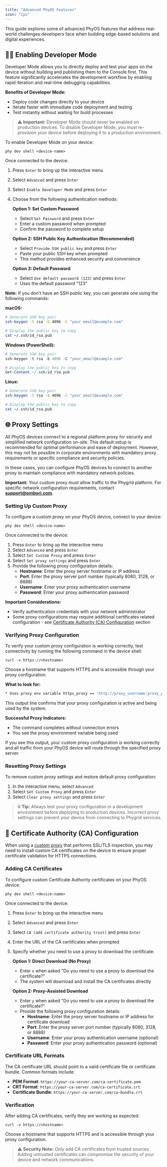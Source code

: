 ```yaml
---
title: "Advanced PhyOS Features"
icon: "Cpu"
---
```


This guide explores some of advanced PhyOS features that address real-world challenges developers face when building edge-based solutions and digital experiences.

## 🧑‍💻 Enabling Developer Mode

Developer Mode allows you to directly deploy and test your apps on the device without building and publishing them to the Console first. This feature significantly accelerates the development workflow by enabling rapid iteration and real-time debugging capabilities.

**Benefits of Developer Mode:**

- Deploy code changes directly to your device
- Iterate faster with immediate code deployment and testing
- Test instantly without waiting for build processes

> **⚠️ Important:** Developer Mode should never be enabled on production devices. To disable Developer Mode, you must re-provision your device before deploying it to a production environment.

To enable Developer Mode on your device:

```shell
phy dev shell <device-name>
```

Once connected to the device:

1. Press `Enter` to bring up the interactive menu
2. Select `Advanced` and press `Enter`
3. Select `Enable Developer Mode` and press `Enter`
4. Choose from the following authentication methods:

   **Option 1: Set Custom Password**

   - Select `Set Password` and press `Enter`
   - Enter a custom password when prompted
   - Confirm the password to complete setup

   **Option 2: SSH Public Key Authentication (Recommended)**

   - Select `Provide SSH public key` and press `Enter`
   - Paste your public SSH key when prompted
   - This method provides enhanced security and convenience

   **Option 3: Default Password**

   - Select `Use default password (123)` and press `Enter`
   - Uses the default password "123"

**Note:** If you don't have an SSH public key, you can generate one using the following commands:

**macOS:**

```bash
# Generate SSH key pair
ssh-keygen -t rsa -b 4096 -C "your_email@example.com"

# Display the public key to copy
cat ~/.ssh/id_rsa.pub
```

**Windows (PowerShell):**

```powershell
# Generate SSH key pair
ssh-keygen -t rsa -b 4096 -C "your_email@example.com"

# Display the public key to copy
Get-Content ~/.ssh/id_rsa.pub
```

**Linux:**

```bash
# Generate SSH key pair
ssh-keygen -t rsa -b 4096 -C "your_email@example.com"

# Display the public key to copy
cat ~/.ssh/id_rsa.pub
```

## 🌐 Proxy Settings

All PhyOS devices connect to a regional platform proxy for security and simplified network configuration on-site. This default setup is recommended for optimal performance and ease of deployment. However, this may not be possible in corporate environments with mandatory proxy requirements or specific compliance and security policies.

In these cases, you can configure PhyOS devices to connect to another proxy to maintain compliance with mandatory network policies.

**Important:** Your custom proxy must allow traffic to the Phygrid platform. For specific network configuration requirements, contact **support@ombori.com**.

### Setting Up Custom Proxy

To configure a custom proxy on your PhyOS device, connect to your device:

```shell
phy dev shell <device-name>
```

Once connected to the device:

1. Press `Enter` to bring up the interactive menu
2. Select `Advanced` and press `Enter`
3. Select `Set Custom Proxy` and press `Enter`
4. Select `Set proxy settings` and press `Enter`
5. Provide the following proxy configuration details:
   - **Hostname**: Enter the proxy server hostname or IP address
   - **Port**: Enter the proxy server port number (typically 8080, 3128, or 8888)
   - **Username**: Enter your proxy authentication username
   - **Password**: Enter your proxy authentication password

**Important Considerations:**

- Verify authentication credentials with your network administrator
- Some proxy configurations may require additional certificates related configuration - see [Certificate Authority (CA) Configuration](#-certificate-authority-ca-configuration) section

### Verifying Proxy Configuration

To verify your custom proxy configuration is working correctly, test connectivity by running the following command in the device shell:

```shell
curl -v https://<hostname>
```

Choose a hostname that supports HTTPS and is accessible through your proxy configuration.

**What to look for:**

```bash
* Uses proxy env variable https_proxy == 'http://proxy_username:proxy_password@<hostname>:<port>'
```

This output line confirms that your proxy configuration is active and being used by the system.

**Successful Proxy Indicators:**

- The command completes without connection errors
- You see the proxy environment variable being used

If you see this output, your custom proxy configuration is working correctly and all traffic from your PhyOS device will route through the specified proxy server.

### Resetting Proxy Settings

To remove custom proxy settings and restore default proxy configuration:

1. In the interactive menu, select `Advanced`
2. Select `Set Custom Proxy` and press `Enter`
3. Select `Clear proxy settings` and press `Enter`

> **💡 Tip:** Always test your proxy configuration in a development environment before deploying to production devices. Incorrect proxy settings can prevent your device from connecting to Phygrid services.

## 🔐 Certificate Authority (CA) Configuration

When using a [custom proxy](#-proxy-settings) that performs SSL/TLS inspection, you may need to install custom CA certificates on the device to ensure proper certificate validation for HTTPS connections.

### Adding CA Certificates

To configure custom Certificate Authority certificates on your PhyOS device:

```shell
phy dev shell <device-name>
```

Once connected to the device:

1. Press `Enter` to bring up the interactive menu
2. Select `Advanced` and press `Enter`
3. Select `CA (add certificate authority trust)` and press `Enter`
4. Enter the URL of the CA certificates when prompted
5. Specify whether you need to use a proxy to download the certificate:

   **Option 1: Direct Download (No Proxy)**

   - Enter `n` when asked "Do you need to use a proxy to download the certificate?"
   - The system will download and install the CA certificates directly

   **Option 2: Proxy-Assisted Download**

   - Enter `y` when asked "Do you need to use a proxy to download the certificate?"
   - Provide the following proxy configuration details:
     - **Hostname**: Enter the proxy server hostname or IP address for certificate download
     - **Port**: Enter the proxy server port number (typically 8080, 3128, or 8888)
     - **Username**: Enter your proxy authentication username (optional)
     - **Password**: Enter your proxy authentication password (optional)

### Certificate URL Formats

The CA certificate URL should point to a valid certificate file or certificate bundle. Common formats include:

- **PEM Format**: `https://your-ca-server.com/ca-certificate.pem`
- **CRT Format**: `https://your-ca-server.com/ca-certificate.crt`
- **Certificate Bundle**: `https://your-ca-server.com/ca-bundle.crt`

### Verification

After adding CA certificates, verify they are working as expected:

```shell
curl -v https://<hostname>
```

Choose a hostname that supports HTTPS and is accessible through your proxy configuration.

> **⚠️ Security Note:** Only add CA certificates from trusted sources. Adding untrusted certificates can compromise the security of your device and network communications.
